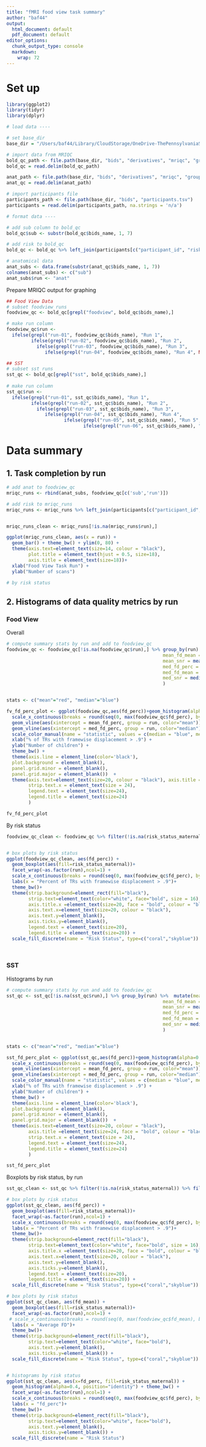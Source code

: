 ```yaml
---
title: "fMRI food view task summary"
author: "baf44"
output:
  html_document: default
  pdf_document: default
editor_options:
  chunk_output_type: console
  markdown: 
    wrap: 72
---
```



# Set up

```r
library(ggplot2)
library(tidyr)
library(dplyr)

# load data ----

# set base_dir 
base_dir = "/Users/baf44/Library/CloudStorage/OneDrive-ThePennsylvaniaStateUniversity/b-childfoodlab_Shared/Active_Studies/MarketingResilienceRO1_8242020/ParticipantData/"

# import data from MRIQC
bold_qc_path <- file.path(base_dir, "bids", "derivatives", "mriqc", "group_bold.tsv")
bold_qc = read.delim(bold_qc_path)

anat_path <- file.path(base_dir, "bids", "derivatives", "mriqc", "group_T1w.tsv")
anat_qc = read.delim(anat_path)

# import participants file 
participants_path <- file.path(base_dir, "bids", "participants.tsv")
participants = read.delim(participants_path, na.strings = 'n/a')

# format data ----

# add sub column to bold_qc
bold_qc$sub <- substr(bold_qc$bids_name, 1, 7)

# add risk to bold_qc
bold_qc <- bold_qc %>% left_join(participants[c("participant_id", "risk_status_maternal")], by = join_by(sub == participant_id))

# anatomical data
anat_subs <- data.frame(substr(anat_qc$bids_name, 1, 7))
colnames(anat_subs) <- c("sub")
anat_subs$run <- "anat"
```

Prepare MRIQC output for graphing
```r

## Food View Data
# subset foodview runs
foodview_qc <- bold_qc[grepl("foodview", bold_qc$bids_name),]

# make run column
foodview_qc$run <-
  ifelse(grepl("run-01", foodview_qc$bids_name), "Run 1",
         ifelse(grepl("run-02", foodview_qc$bids_name), "Run 2",
           ifelse(grepl("run-03", foodview_qc$bids_name), "Run 3", 
              ifelse(grepl("run-04", foodview_qc$bids_name), "Run 4", NA))))

## SST 
# subset sst runs
sst_qc <- bold_qc[grepl("sst", bold_qc$bids_name),]
  
# make run column
sst_qc$run <-
  ifelse(grepl("run-01", sst_qc$bids_name), "Run 1",
         ifelse(grepl("run-02", sst_qc$bids_name), "Run 2",
           ifelse(grepl("run-03", sst_qc$bids_name), "Run 3", 
              ifelse(grepl("run-04", sst_qc$bids_name), "Run 4",
                     ifelse(grepl("run-05", sst_qc$bids_name), "Run 5",
                            ifelse(grepl("run-06", sst_qc$bids_name), "Run 6", NA))))))

```

# Data summary

## 1.  Task completion by run

```r

# add anat to foodview_qc
mriqc_runs <- rbind(anat_subs, foodview_qc[c('sub','run')])

# add risk to mriqc_runs
mriqc_runs <- mriqc_runs %>% left_join(participants[c("participant_id", "risk_status_maternal")], by = join_by(sub == participant_id))


mriqc_runs_clean <- mriqc_runs[!is.na(mriqc_runs$run),]

ggplot(mriqc_runs_clean, aes(x = run)) +
  geom_bar() + theme_bw() + ylim(0, 80) +
  theme(axis.text=element_text(size=14, colour = "black"),
        plot.title = element_text(hjust = 0.5, size=18),
        axis.title = element_text(size=18))+ 
  xlab("Food View Task Run") +
  ylab("Number of scans")

# by risk status
```


## 2. Histograms of data quality metrics by run

### Food View
Overall
```r
# compute summary stats by run and add to foodview_qc
foodview_qc <- foodview_qc[!is.na(foodview_qc$run),] %>% group_by(run) %>%  mutate(mean_fd_perc = mean(fd_perc),
                                                         mean_fd_mean = mean(fd_mean),
                                                         mean_snr = mean(snr),
                                                         med_fd_perc = median(fd_perc),
                                                         med_fd_mean = median(fd_mean),
                                                         med_snr = median(snr)
                                                         )


stats <- c("mean"="red", "median"="blue")

fv_fd_perc_plot <- ggplot(foodview_qc,aes(fd_perc))+geom_histogram(alpha=0.4, position="identity")+facet_wrap(~as.factor(run),ncol=1) +
  scale_x_continuous(breaks = round(seq(0, max(foodview_qc$fd_perc), by = 10),1)) +
  geom_vline(aes(xintercept = mean_fd_perc, group = run, color="mean")) +
  geom_vline(aes(xintercept = med_fd_perc, group = run, color="median")) +
  scale_color_manual(name = "statistic", values = c(median = "blue", mean = "red")) + 
  xlab("% of TRs with framewise displacement > .9") + 
  ylab("Number of children") + 
  theme_bw() +
  theme(axis.line = element_line(color='black'),
  plot.background = element_blank(),
  panel.grid.minor = element_blank(),
  panel.grid.major = element_blank())  +
  theme(axis.text=element_text(size=20, colour = "black"), axis.title =element_text(size=24, face = "bold", colour = "black"),
        strip.text.x = element_text(size = 24),
        legend.text = element_text(size=24),
        legend.title = element_text(size=24)
        )

fv_fd_perc_plot
```

By risk status

```r


foodview_qc_clean <- foodview_qc %>% filter(!is.na(risk_status_maternal)) %>% filter(!is.na(run))


# box plots by risk status 
ggplot(foodview_qc_clean, aes(fd_perc)) + 
  geom_boxplot(aes(fill=risk_status_maternal))+ 
  facet_wrap(~as.factor(run),ncol=1) +
  scale_x_continuous(breaks = round(seq(0, max(foodview_qc$fd_perc), by = 10),1)) +
  labs(x = "Percent of TRs with framewise displacement > .9")+
  theme_bw()+
  theme(strip.background=element_rect(fill="black"),
        strip.text=element_text(color="white", face="bold", size = 16),
        axis.title.x =element_text(size=20, face = "bold", colour = "black"),
        axis.text.x=element_text(size=20, colour = "black"),
        axis.text.y=element_blank(),
        axis.ticks.y=element_blank(),
        legend.text = element_text(size=20),
        legend.title = element_text(size=20)) + 
  scale_fill_discrete(name = "Risk Status", type=c("coral","skyblue"))

 
```

### SST

Histograms by run
```r
# compute summary stats by run and add to foodview_qc
sst_qc <- sst_qc[!is.na(sst_qc$run),] %>% group_by(run) %>%  mutate(mean_fd_perc = mean(fd_perc),
                                                         mean_fd_mean = mean(fd_mean),
                                                         mean_snr = mean(snr),
                                                         med_fd_perc = median(fd_perc),
                                                         med_fd_mean = median(fd_mean),
                                                         med_snr = median(snr)
                                                         )


stats <- c("mean"="red", "median"="blue")

sst_fd_perc_plot <- ggplot(sst_qc,aes(fd_perc))+geom_histogram(alpha=0.4, position="identity")+facet_wrap(~as.factor(run),ncol=1) +
  scale_x_continuous(breaks = round(seq(0, max(foodview_qc$fd_perc), by = 10),1)) +
  geom_vline(aes(xintercept = mean_fd_perc, group = run, color="mean")) +
  geom_vline(aes(xintercept = med_fd_perc, group = run, color="median")) +
  scale_color_manual(name = "statistic", values = c(median = "blue", mean = "red")) + 
  xlab("% of TRs with framewise displacement > .9") + 
  ylab("Number of children") + 
  theme_bw() +
  theme(axis.line = element_line(color='black'),
  plot.background = element_blank(),
  panel.grid.minor = element_blank(),
  panel.grid.major = element_blank())  +
  theme(axis.text=element_text(size=20, colour = "black"), 
        axis.title =element_text(size=24, face = "bold", colour = "black"),
        strip.text.x = element_text(size = 24),
        legend.text = element_text(size=24),
        legend.title = element_text(size=24)
        )

sst_fd_perc_plot
```

Boxplots by risk status, by run
```r


sst_qc_clean <- sst_qc %>% filter(!is.na(risk_status_maternal)) %>% filter(!is.na(run))

# box plots by risk status 
ggplot(sst_qc_clean, aes(fd_perc)) + 
  geom_boxplot(aes(fill=risk_status_maternal))+ 
  facet_wrap(~as.factor(run),ncol=1) +
  scale_x_continuous(breaks = round(seq(0, max(foodview_qc$fd_perc), by = 10),1)) +
  labs(x = "Percent of TRs with framewise displacement > .9")+
  theme_bw()+
  theme(strip.background=element_rect(fill="black"),
        strip.text=element_text(color="white", face="bold", size = 16),
        axis.title.x =element_text(size=20, face = "bold", colour = "black"),
        axis.text.x=element_text(size=20, colour = "black"),
        axis.text.y=element_blank(),
        axis.ticks.y=element_blank(),
        legend.text = element_text(size=20),
        legend.title = element_text(size=20)) + 
  scale_fill_discrete(name = "Risk Status", type=c("coral","skyblue"))

# box plots by risk status 
ggplot(sst_qc_clean, aes(fd_mean)) + 
  geom_boxplot(aes(fill=risk_status_maternal))+ 
  facet_wrap(~as.factor(run),ncol=1) +
 # scale_x_continuous(breaks = round(seq(0, max(foodview_qc$fd_mean), by = 10),1)) +
  labs(x = "Average FD")+
  theme_bw()+
  theme(strip.background=element_rect(fill="black"),
        strip.text=element_text(color="white", face="bold"),
        axis.text.y=element_blank(),
        axis.ticks.y=element_blank()) + 
  scale_fill_discrete(name = "Risk Status", type=c("coral","skyblue"))


# histograms by risk status
ggplot(sst_qc_clean, aes(x=fd_perc, fill=risk_status_maternal)) + 
  geom_histogram(alpha=0.4, position="identity") + theme_bw() +
  facet_wrap(~as.factor(run),ncol=1) +
  scale_x_continuous(breaks = round(seq(0, max(foodview_qc$fd_perc), by = 10),1)) +
  labs(x = "fd_perc")+
  theme_bw()+
  theme(strip.background=element_rect(fill="black"),
        strip.text=element_text(color="white", face="bold"),
        axis.text.y=element_blank(),
        axis.ticks.y=element_blank()) +
  scale_fill_discrete(name = "Risk Status")
```
